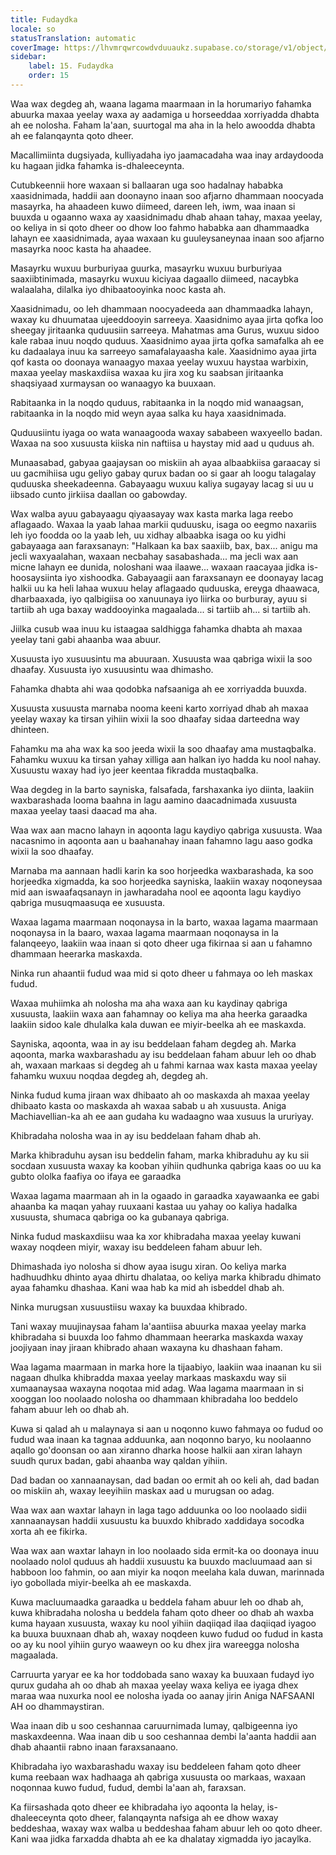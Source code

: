```yaml
---
title: Fudaydka
locale: so
statusTranslation: automatic
coverImage: https://lhvmrqwrcowdvduuaukz.supabase.co/storage/v1/object/public/strapi-uploads/small_cover-educacion-fundamental.webp-2d51a7828a2b1309555be27f7e2a61a0.webp
sidebar:
    label: 15. Fudaydka
    order: 15
---
```

Waa wax degdeg ah, waana lagama maarmaan in la horumariyo fahamka abuurka maxaa yeelay waxa ay aadamiga u horseeddaa xorriyadda dhabta ah ee nolosha. Faham la'aan, suurtogal ma aha in la helo awoodda dhabta ah ee falanqaynta qoto dheer.

Macallimiinta dugsiyada, kulliyadaha iyo jaamacadaha waa inay ardaydooda ku hagaan jidka fahamka is-dhaleeceynta.

Cutubkeennii hore waxaan si ballaaran uga soo hadalnay hababka xaasidnimada, haddii aan doonayno inaan soo afjarno dhammaan noocyada masayrka, ha ahaadeen kuwo diimeed, dareen leh, iwm, waa inaan si buuxda u ogaanno waxa ay xaasidnimadu dhab ahaan tahay, maxaa yeelay, oo keliya in si qoto dheer oo dhow loo fahmo hababka aan dhammaadka lahayn ee xaasidnimada, ayaa waxaan ku guuleysaneynaa inaan soo afjarno masayrka nooc kasta ha ahaadee.

Masayrku wuxuu burburiyaa guurka, masayrku wuxuu burburiyaa saaxiibtinimada, masayrku wuxuu kiciyaa dagaallo diimeed, nacaybka walaalaha, dilalka iyo dhibaatooyinka nooc kasta ah.

Xaasidnimadu, oo leh dhammaan noocyadeeda aan dhammaadka lahayn, waxay ku dhuumataa ujeeddooyin sarreeya. Xaasidnimo ayaa jirta qofka loo sheegay jiritaanka quduusiin sarreeya. Mahatmas ama Gurus, wuxuu sidoo kale rabaa inuu noqdo quduus. Xaasidnimo ayaa jirta qofka samafalka ah ee ku dadaalaya inuu ka sarreeyo samafalayaasha kale. Xaasidnimo ayaa jirta qof kasta oo doonaya wanaagyo maxaa yeelay wuxuu haystaa warbixin, maxaa yeelay maskaxdiisa waxaa ku jira xog ku saabsan jiritaanka shaqsiyaad xurmaysan oo wanaagyo ka buuxaan.

Rabitaanka in la noqdo quduus, rabitaanka in la noqdo mid wanaagsan, rabitaanka in la noqdo mid weyn ayaa salka ku haya xaasidnimada.

Quduusiintu iyaga oo wata wanaagooda waxay sababeen waxyeello badan. Waxaa na soo xusuusta kiiska nin naftiisa u haystay mid aad u quduus ah.

Munaasabad, gabyaa gaajaysan oo miskiin ah ayaa albaabkiisa garaacay si uu gacmihiisa ugu geliyo gabay qurux badan oo si gaar ah loogu talagalay quduuska sheekadeenna. Gabayaagu wuxuu kaliya sugayay lacag si uu u iibsado cunto jirkiisa daallan oo gabowday.

Wax walba ayuu gabayaagu qiyaasayay wax kasta marka laga reebo aflagaado. Waxaa la yaab lahaa markii quduusku, isaga oo eegmo naxariis leh iyo foodda oo la yaab leh, uu xidhay albaabka isaga oo ku yidhi gabayaaga aan faraxsanayn: "Halkaan ka bax saaxiib, bax, bax... anigu ma jecli waxyaalahan, waxaan necbahay sasabashada... ma jecli wax aan micne lahayn ee dunida, noloshani waa ilaawe... waxaan raacayaa jidka is-hoosaysiinta iyo xishoodka. Gabayaagii aan faraxsanayn ee doonayay lacag halkii uu ka heli lahaa wuxuu helay aflagaado quduuska, ereyga dhaawaca, dharbaaxada, iyo qalbigiisa oo xanuunaya iyo liirka oo burburay, ayuu si tartiib ah uga baxay waddooyinka magaalada... si tartiib ah... si tartiib ah.

Jiilka cusub waa inuu ku istaagaa saldhigga fahamka dhabta ah maxaa yeelay tani gabi ahaanba waa abuur.

Xusuusta iyo xusuusintu ma abuuraan. Xusuusta waa qabriga wixii la soo dhaafay. Xusuusta iyo xusuusintu waa dhimasho.

Fahamka dhabta ahi waa qodobka nafsaaniga ah ee xorriyadda buuxda.

Xusuusta xusuusta marnaba nooma keeni karto xorriyad dhab ah maxaa yeelay waxay ka tirsan yihiin wixii la soo dhaafay sidaa darteedna way dhinteen.

Fahamku ma aha wax ka soo jeeda wixii la soo dhaafay ama mustaqbalka. Fahamku wuxuu ka tirsan yahay xilliga aan halkan iyo hadda ku nool nahay. Xusuustu waxay had iyo jeer keentaa fikradda mustaqbalka.

Waa degdeg in la barto sayniska, falsafada, farshaxanka iyo diinta, laakiin waxbarashada looma baahna in lagu aamino daacadnimada xusuusta maxaa yeelay taasi daacad ma aha.

Waa wax aan macno lahayn in aqoonta lagu kaydiyo qabriga xusuusta. Waa nacasnimo in aqoonta aan u baahanahay inaan fahamno lagu aaso godka wixii la soo dhaafay.

Marnaba ma aannaan hadli karin ka soo horjeedka waxbarashada, ka soo horjeedka xigmadda, ka soo horjeedka sayniska, laakiin waxay noqoneysaa mid aan iswaafaqsanayn in jawharadaha nool ee aqoonta lagu kaydiyo qabriga musuqmaasuqa ee xusuusta.

Waxaa lagama maarmaan noqonaysa in la barto, waxaa lagama maarmaan noqonaysa in la baaro, waxaa lagama maarmaan noqonaysa in la falanqeeyo, laakiin waa inaan si qoto dheer uga fikirnaa si aan u fahamno dhammaan heerarka maskaxda.

Ninka run ahaantii fudud waa mid si qoto dheer u fahmaya oo leh maskax fudud.

Waxaa muhiimka ah nolosha ma aha waxa aan ku kaydinay qabriga xusuusta, laakiin waxa aan fahamnay oo keliya ma aha heerka garaadka laakiin sidoo kale dhulalka kala duwan ee miyir-beelka ah ee maskaxda.

Sayniska, aqoonta, waa in ay isu beddelaan faham degdeg ah. Marka aqoonta, marka waxbarashadu ay isu beddelaan faham abuur leh oo dhab ah, waxaan markaas si degdeg ah u fahmi karnaa wax kasta maxaa yeelay fahamku wuxuu noqdaa degdeg ah, degdeg ah.

Ninka fudud kuma jiraan wax dhibaato ah oo maskaxda ah maxaa yeelay dhibaato kasta oo maskaxda ah waxaa sabab u ah xusuusta. Aniga Machiavellian-ka ah ee aan gudaha ku wadaagno waa xusuus la ururiyay.

Khibradaha nolosha waa in ay isu beddelaan faham dhab ah.

Marka khibraduhu aysan isu beddelin faham, marka khibraduhu ay ku sii socdaan xusuusta waxay ka kooban yihiin qudhunka qabriga kaas oo uu ka gubto ololka faafiya oo ifaya ee garaadka

Waxaa lagama maarmaan ah in la ogaado in garaadka xayawaanka ee gabi ahaanba ka maqan yahay ruuxaani kastaa uu yahay oo kaliya hadalka xusuusta, shumaca qabriga oo ka gubanaya qabriga.

Ninka fudud maskaxdiisu waa ka xor khibradaha maxaa yeelay kuwani waxay noqdeen miyir, waxay isu beddeleen faham abuur leh.

Dhimashada iyo nolosha si dhow ayaa isugu xiran. Oo keliya marka hadhuudhku dhinto ayaa dhirtu dhalataa, oo keliya marka khibradu dhimato ayaa fahamku dhashaa. Kani waa hab ka mid ah isbeddel dhab ah.

Ninka murugsan xusuustiisu waxay ka buuxdaa khibrado.

Tani waxay muujinaysaa faham la'aantiisa abuurka maxaa yeelay marka khibradaha si buuxda loo fahmo dhammaan heerarka maskaxda waxay joojiyaan inay jiraan khibrado ahaan waxayna ku dhashaan faham.

Waa lagama maarmaan in marka hore la tijaabiyo, laakiin waa inaanan ku sii nagaan dhulka khibradda maxaa yeelay markaas maskaxdu way sii xumaanaysaa waxayna noqotaa mid adag. Waa lagama maarmaan in si xooggan loo noolaado nolosha oo dhammaan khibradaha loo beddelo faham abuur leh oo dhab ah.

Kuwa si qalad ah u malaynaya si aan u noqonno kuwo fahmaya oo fudud oo fudud waa inaan ka tagnaa adduunka, aan noqonno baryo, ku noolaanno aqallo go'doonsan oo aan xiranno dharka hoose halkii aan xiran lahayn suudh qurux badan, gabi ahaanba way qaldan yihiin.

Dad badan oo xannaanaysan, dad badan oo ermit ah oo keli ah, dad badan oo miskiin ah, waxay leeyihiin maskax aad u murugsan oo adag.

Waa wax aan waxtar lahayn in laga tago adduunka oo loo noolaado sidii xannaanaysan haddii xusuustu ka buuxdo khibrado xaddidaya socodka xorta ah ee fikirka.

Waa wax aan waxtar lahayn in loo noolaado sida ermit-ka oo doonaya inuu noolaado nolol quduus ah haddii xusuustu ka buuxdo macluumaad aan si habboon loo fahmin, oo aan miyir ka noqon meelaha kala duwan, marinnada iyo gobollada miyir-beelka ah ee maskaxda.

Kuwa macluumaadka garaadka u beddela faham abuur leh oo dhab ah, kuwa khibradaha nolosha u beddela faham qoto dheer oo dhab ah waxba kuma hayaan xusuusta, waxay ku nool yihiin daqiiqad ilaa daqiiqad iyagoo ka buuxa buuxnaan dhab ah, waxay noqdeen kuwo fudud oo fudud in kasta oo ay ku nool yihiin guryo waaweyn oo ku dhex jira wareegga nolosha magaalada.

Carruurta yaryar ee ka hor toddobada sano waxay ka buuxaan fudayd iyo qurux gudaha ah oo dhab ah maxaa yeelay waxa keliya ee iyaga dhex maraa waa nuxurka nool ee nolosha iyada oo aanay jirin Aniga NAFSAANI AH oo dhammaystiran.

Waa inaan dib u soo ceshannaa caruurnimada lumay, qalbigeenna iyo maskaxdeenna. Waa inaan dib u soo ceshannaa dembi la'aanta haddii aan dhab ahaantii rabno inaan faraxsanaano.

Khibradaha iyo waxbarashadu waxay isu beddeleen faham qoto dheer kuma reebaan wax hadhaaga ah qabriga xusuusta oo markaas, waxaan noqonnaa kuwo fudud, fudud, dembi la'aan ah, faraxsan.

Ka fiirsashada qoto dheer ee khibradaha iyo aqoonta la helay, is-dhaleeceynta qoto dheer, falanqaynta nafsiga ah ee dhow waxay beddeshaa, waxay wax walba u beddeshaa faham abuur leh oo qoto dheer. Kani waa jidka farxadda dhabta ah ee ka dhalatay xigmadda iyo jacaylka.

